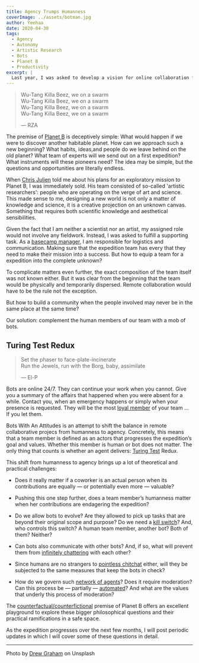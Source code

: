 ```yaml
---
title: Agency Trumps Humanness
coverImage: ../assets/botman.jpg
author: Yeehaa
date: 2020-04-30
tags: 
  - Agency
  - Autonomy
  - Artistic Research
  - Bots
  - Planet B
  - Productivity
excerpt: | 
  Last year, I was asked to develop a vision for online collaboration for the Planet B project. The challenge: building a community of people that may never be in the same place at the same time. The solution: a mob of bots with an attitude.
---
```


> Wu-Tang Killa Beez, we on a swarm   
> Wu-Tang Killa Beez, we on a swarm   
> Wu-Tang Killa Beez, we on a swarm   
> Wu-Tang Killa Beez, we on a swarm   
>
> &mdash; RZA

The premise of [Planet B](https://planet-b.eu/) is deceptively simple: What would happen if we were to discover another habitable planet. How can we approach such a new beginning? What habits, ideas,and people do we leave behind on the old planet?  What team of experts will we send out on a first expedition? What instruments will these pioneers need? The idea may be simple, but the questions and opportunities are literally endless.

When [Chris Julien](https://twitter.com/chrisjulien) told me about his plans for an exploratory mission to Planet B, I was immediately sold. His team consisted of so-called 'artistic researchers': people who are operating on the verge of
art and science. This made sense to me, designing a new world is not only a matter of knowledge and science, it is a creative projection on an unknown canvas. Something that requires both scientific knowledge and aesthetical sensibilities.

Given the fact that I am neither a scientist nor an artist, my assigned role would not involve any fieldwork. Instead, I was asked to fulfill a supporting task. As a [basecamp manager](http://www.theyet.org/wp-content/uploads/2012/09/Roles-and-Responsibilities.pdf), I am responsible for logistics and communication. Making sure that the expedition team has every that they need to make their mission into a success. But how to equip a team for a expedition into the complete unknown?

To complicate matters even further, the exact composition of the team itself was not known either. But it was clear from the beginning that the team would be physically and temporarily dispersed. Remote collaboration would have to be the rule not the exception. 

But how to build a community when the people involved may never be in the same place at the same time? 

Our solution: complement the human members of our team with a mob of bots.


## Turing Test Redux

> Set the phaser to face-plate-incinerate  
> Run the Jewels, run with the Borg, baby, assimilate   
>
> &mdash; El-P

Bots are online 24/7. They can continue your work when you cannot. Give you a summary of the affairs that happened when you were absent for a while. Contact you, when an emergency happens or simply when your presence is requested. They will be the most [loyal member](https://cdn.petstatic.com/media/dogs/avatar/21983.jpg?v=1564549538) of your team &hellip; If you let them. 

Bots With An Attitudes is an attempt to shift the balance in remote collaborative projecs from humanness to agency. Concretely, this means that a team member is defined as an actors that progresses the expedition’s goal and values. Whether this member is human or bot does not matter. The only thing that counts is whether an agent delivers: [Turing Test](https://www.youtube.com/watch?v=3wLqsRLvV-c&feature=share) Redux.

This shift from humanness to agency brings up a lot of theoretical and practical challenges:

+ Does it really matter if a coworker is an actual person when its contributions are equally &mdash; or potentially even more &mdash; valuable? 

+ Pushing this one step further, does a team member’s humanness matter when her contributions are endagering the expedition?

+ Do we allow bots to evolve? Are they allowed to pick up tasks that are beyond their original scope and purpose? Do we need a [kill switch](https://www.imdb.com/title/tt1107859/)? And, who controls this switch? A human team member, another bot? Both of them? Neither?

+ Can bots also communicate with other bots? And, if so, what will prevent them from [infinitely chattering](https://www.seeker.com/wiki-bots-that-feud-for-years-highlight-the-troubled-future-of-ai-2291186353.html) with each other? 

+ Since humans are no strangers to [pointless chitchat](https://youtu.be/knQU3dz85Ac) either, will they be subjected to the same measures that keep the bots in check?

+ How do we govern such [network of agents](https://mathworld.wolfram.com/CellularAutomaton.html)? Does it require moderation? Can this process be &mdash; partially &mdash; [automated](https://bitstorm.org/gameoflife)? And what are the values that underly this process of moderation?

The [counterfactual/counterfictional](https://www.theguardian.com/books/2013/oct/23/dj-taylor-top-counter-factual-novels) premise of Planet B offers an excellent playground to explore these bigger philosophical questions and their practical ramifications in a safe space.

As the expedition progresses over the next few months, I will post periodic updates in which I will cover some of these questions in detail.

---
Photo by [Drew Graham](https://unsplash.com/@dizzyd718?utm_source=unsplash&utm_medium=referral&utm_content=creditCopyText) on Unsplash
